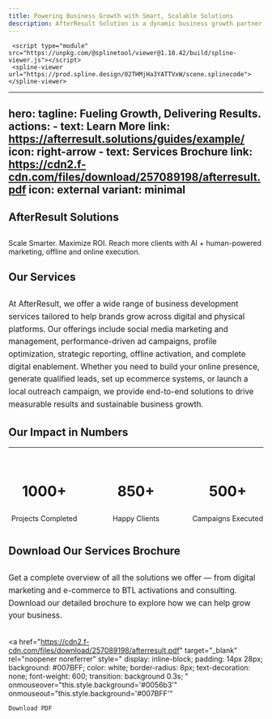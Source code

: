 ```yaml
---
title: Powering Business Growth with Smart, Scalable Solutions
description: AfterResult Solution is a dynamic business growth partner specializing in lead generation, digital marketing, and brand development. We help businesses—big or small—connect with their target audience through strategic online and offline marketing solutions designed to deliver measurable results. Our expertise spans from social media management and SEO to targeted campaigns that boost visibility, engagement, and conversions. At AfterResult Solution, we are committed to driving real impact for our clients by transforming prospects into loyal customers, helping brands grow sustainably in a competitive market.
---
```

     <script type="module" src="https://unpkg.com/@splinetool/viewer@1.10.42/build/spline-viewer.js"></script>
     <spline-viewer url="https://prod.spline.design/02THMjHa3YATTVxW/scene.splinecode"></spline-viewer>
---
hero:
  tagline: Fueling Growth, Delivering Results.
  actions:
    - text: Learn More
      link: https://afterresult.solutions/guides/example/
      icon: right-arrow
    - text: Services Brochure
      link: https://cdn2.f-cdn.com/files/download/257089198/afterresult.pdf
      icon: external
      variant: minimal
---


## AfterResult Solutions

<section class="hero">
  <h1></h1>
  <p>Scale Smarter. Maximize ROI. Reach more clients with AI + human-powered marketing, offline and online execution.</p>
</section>


## Our Services

<section class="hero">
  <h1></h1>
  <p style="max-width: 800px; margin: 0 auto; font-size: 1.1em; line-height: 1.6; color: inherit;">
    At AfterResult, we offer a wide range of business development services tailored to help brands grow across digital and physical platforms. Our offerings include social media marketing and management, performance-driven ad campaigns, profile optimization, strategic reporting, offline activation, and complete digital enablement. Whether you need to build your online presence, generate qualified leads, set up ecommerce systems, or launch a local outreach campaign, we provide end-to-end solutions to drive measurable results and sustainable business growth.
  </p>
</section>

## Our Impact in Numbers
---

<section class="hero">
  <h1></h1>
  <div style="
    display: flex;
    flex-direction: row;
    align-items: stretch;
    justify-content: center;
    gap: 40px;
    max-width: 1000px;
    margin: 0 auto;
    text-align: center;
    flex-wrap: nowrap;         /* Force single line */
    ">
    <div style="flex: 0 1 220px;">
      <h3 style="font-size:2em; color:inherit;">1000+</h3>
      <p style="color:inherit;">Projects Completed</p>
    </div>
    <div style="flex: 0 1 220px;">
      <h3 style="font-size:2em; color:inherit;">850+</h3>
      <p style="color:inherit;">Happy Clients</p>
    </div>
    <div style="flex: 0 1 220px;">
      <h3 style="font-size:2em; color:inherit;">500+</h3>
      <p style="color:inherit;">Campaigns Executed</p>
    </div>
  </div>
</section>

## Download Our Services Brochure

<section class="hero">
  <h1></h1>
  <p style="max-width: 700px; margin: 0 auto 30px; font-size: 1.1em; line-height: 1.6; color: inherit;">
    Get a complete overview of all the solutions we offer — from digital marketing and e-commerce to BTL activations and consulting. Download our detailed brochure to explore how we can help grow your business.
  </p>

  <a 
    href="https://cdn2.f-cdn.com/files/download/257089198/afterresult.pdf" 
    target="_blank" 
    rel="noopener noreferrer"
    style="
      display: inline-block;
      padding: 14px 28px;
      background: #007BFF;
      color: white;
      border-radius: 8px;
      text-decoration: none;
      font-weight: 600;
      transition: background 0.3s;
    "
    onmouseover="this.style.background='#0056b3'" 
    onmouseout="this.style.background='#007BFF'"
  >
    Download PDF
  </a>
</section>

<script type="module" src="https://unpkg.com/@splinetool/viewer@1.10.42/build/spline-viewer.js"></script>
<spline-viewer url="https://prod.spline.design/02THMjHa3YATTVxW/scene.splinecode"></spline-viewer>
